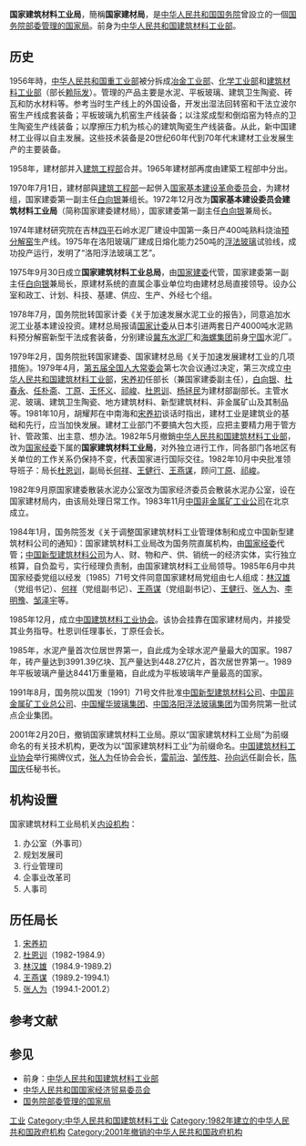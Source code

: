 {{unreferenced|time=2014-03-20T00:47:48+00:00}}
{{Infobox PRCG
|机构名称=国家建筑材料工业局
|标志1=National Emblem of the People's Republic of China.svg
|上级机构=[[中华人民共和国国家经济贸易委员会|中华人民共和国国家经济贸易委员会]]
|机构类型=[[国务院部委管理的国家局|国务院部委管理的国家局]]
|行政级别=副部级
|地址1=[[北京市|北京市]][[海淀区|海淀区]][[三里河路|三里河路]]11号<ref>{{cite journal|title=附录三 机械工业管理机构及领导人员|journal=中国机械工业年鉴|year=1997|pages=附-21|publisher=[[机械工业出版社|机械工业出版社]]|isbn=7-111-05780-5}}</ref>
|image1 = 11 Sanlihe Rd (20210416182058).jpg
|caption1 = 三里河路11号院目前挂有国务院国资委建材机关服务局、[[中国建筑材料联合会|中国建筑材料联合会]]的牌匾
|沿革链接=中华人民共和国国务院机构时间线
|时期1=1949-1954
|机构1=[[中央人民政府重工业部|中央人民政府重工业部]]
|时期2=1954-1956
|机构2=[[中华人民共和国重工业部|中华人民共和国重工业部]]
|时期3=1956-1958
|机构3=[[中华人民共和国建筑材料工业部|中华人民共和国建筑材料工业部]]
|时期4=1958-1970
|机构4=[[中华人民共和国建筑工程部|中华人民共和国建筑工程部]]
|时期5=1970-1979
|机构5=[[中华人民共和国国家基本建设委员会|中华人民共和国国家基本建设委员会]]
|时期6=1979-1982
|机构6=[[中华人民共和国建筑材料工业部|中华人民共和国建筑材料工业部]]
|时期7=1982-2001
|机构7='''国家建筑材料工业局'''
|a=[[中华人民共和国建筑工程部|中华人民共和国建筑工程部]]
|b=[[中华人民共和国城市建设部|中华人民共和国城市建设部]]
}}

'''国家建筑材料工业局'''，簡稱'''国家建材局'''，是[[中华人民共和国国务院|中华人民共和国国务院]]曾設立的一個[[国务院部委管理的国家局|国务院部委管理的国家局]]。前身为[[中华人民共和国建筑材料工业部|中华人民共和国建筑材料工业部]]。

==历史==
1956年時，[[中华人民共和国重工业部|中华人民共和国重工业部]]被分拆成[[中华人民共和国冶金工业部|冶金工业部]]、[[中华人民共和国化学工业部|化学工业部]]和[[建筑材料工业部|建筑材料工业部]]（部长[[赖际发|赖际发]]）。管理的产品主要是水泥、平板玻璃、建筑卫生陶瓷、砖瓦和防水材料等。参考当时生产线上的外国设备，开发出湿法回转窑和干法立波尔窑生产线成套装备；平板玻璃九机窑生产线装备；以注浆成型和倒焰窑为特点的卫生陶瓷生产线装备；以摩擦压力机为核心的建筑陶瓷生产线装备。从此，新中国建材工业得以自主发展。这些技术装备是20世纪60年代到70年代末建材工业发展生产的主要装备。

1958年，建材部并入[[中华人民共和国建筑工程部|建筑工程部]]合并。1965年建材部再度由建築工程部中分出。

1970年7月1日，建材部與[[中华人民共和国建筑工程部|建筑工程部]]一起併入[[中华人民共和国国家基本建设委员会|国家基本建设革命委员会]]，为建材组，国家建委第一副主任[[白向银|白向银]]兼组长。1972年12月改为'''国家基本建设委员会建筑材料工业局'''（简称国家建委建材局），国家建委第一副主任[[白向银|白向银]]兼局长。

1974年建材研究院在吉林[[四平|四平]]石岭水泥厂建设中国第一条日产400吨熟料烧油[[预分解窑|预分解窑]]生产线。1975年在洛阳玻璃厂建成日熔化能力250吨的[[浮法玻璃|浮法玻璃]]试验线，成功投产运行，发明了“洛阳浮法玻璃工艺”。

1975年9月30日成立'''国家建筑材料工业总局'''，由[[国家建委|国家建委]]代管，国家建委第一副主任[[白向银|白向银]]兼局长，原建材系统的直属企事业单位均由建材总局直接领导。设办公室和政工、计划、科技、基建、供应、生产、外经七个组。

1978年7月，国务院批转国家计委《关于加速发展水泥工业的报告》，同意追加水泥工业基本建设投资。建材总局报请[[国家计委|国家计委]]从日本引进两套日产4000吨水泥熟料预分解窑新型干法成套装备，分别建设[[冀东水泥|冀东水泥厂]]和[[海螺集团|海螺集团]]前身[[宁国|宁国]]水泥厂。

1979年2月，国务院批转国家建委、国家建材总局《关于加速发展建材工业的几项措施》。1979年4月，[[第五届全国人大常委会|第五届全国人大常委会]]第七次会议通过决定，第三次成立[[中华人民共和国建筑材料工业部|中华人民共和国建筑材料工业部]]，[[宋养初|宋养初]]任部长（兼国家建委副主任），[[白向银|白向银]]、[[杜春永|杜春永]]、[[任朴斋|任朴斋]]、[[丁原|丁原]]、[[王怀义|王怀义]]、[[祁峻|祁峻]]、[[杜恩训|杜恩训]]、[[杨拯民|杨拯民]]为建材部副部长。主管水泥、玻璃、建筑卫生陶瓷、地方建筑材料、新型建筑材料、非金属矿山及其制品等。1981年10月，胡耀邦在中南海和[[宋养初|宋养初]]谈话时指出，建材工业是建筑业的基础和先行，应当加快发展。建材工业部门不要搞大包大揽，应把主要精力用于管方针、管政策、出主意、想办法。1982年5月撤銷[[中华人民共和国建筑材料工业部|中华人民共和国建筑材料工业部]]，改为[[国家经委|国家经委]]下属的'''国家建筑材料工业局'''，对外独立进行工作，同各部门各地区有关单位的工作关系仍保持不变，代表国家进行国际交往。1982年10月中央批准领导班子：局长[[杜恩训|杜恩训]]，副局长[[何祥|何祥]]、[[王健行|王健行]]、[[王燕谋|王燕谋]]，顾问[[丁原|丁原]]、[[祁峻|祁峻]]。

1982年9月原国家建委散装水泥办公室改为国家经济委员会散装水泥办公室，设在国家建材局内，由该局处理日常工作。1983年11月[[中国非金属矿工业公司|中国非金属矿工业公司]]在北京成立。

1984年1月，国务院签发《关于调整国家建筑材料工业管理体制和成立中国新型建筑材料公司的通知》：国家建筑材料工业局改为国务院直属机构，由[[国家经委|国家经委]]代管；[[中国新型建筑材料公司|中国新型建筑材料公司]]为人、财、物和产、供、销统一的经济实体，实行独立核算，自负盈亏，实行经理负责制，由国家建筑材料工业局领导。1985年6月中共国家经委党组以经发〔1985〕71号文件同意国家建材局党组由七人组成：[[林汉雄|林汉雄]]（党组书记）、[[何祥|何祥]]（党组副书记）、[[王燕谋|王燕谋]]（党组副书记）、[[王健行|王健行]]、[[张人为|张人为]]、[[李明豫|李明豫]]、[[邹泽宇|邹泽宇]]等。

1985年12月，成立[[中国建筑材料工业协会|中国建筑材料工业协会]]。该协会挂靠在国家建材局内，并接受其业务指导。杜恩训任理事长，丁原任会长。

1985年，水泥产量首次位居世界第一，自此成为全球水泥产量最大的国家。1987年，砖产量达到3991.39亿块、瓦产量达到448.27亿片，首次居世界第一。1989年平板玻璃产量达8441万重量箱，自此成为平板玻璃年产量最高的国家。

1991年8月，国务院以国发〔1991〕71号文件批准[[中国新型建筑材料公司|中国新型建筑材料公司]]、[[中国非金属矿工业总公司|中国非金属矿工业总公司]]、[[中国耀华玻璃集团|中国耀华玻璃集团]]、[[中国洛阳浮法玻璃集团|中国洛阳浮法玻璃集团]]为国务院第一批试点企业集团。

2001年2月20日，撤销国家建筑材料工业局。原以“国家建筑材料工业局”为前缀命名的有关技术机构，更改为以“国家建筑材料工业”为前缀命名。[[中国建筑材料工业协会|中国建筑材料工业协会]]举行揭牌仪式，[[张人为|张人为]]任协会会长，[[雷前治|雷前治]]、[[邹传胜|邹传胜]]、[[孙向远|孙向远]]任副会长，[[陈国庆|陈国庆]]任秘书长。

== 机构设置 ==
国家建筑材料工业局机关[[内设机构|内设机构]]：
# 办公室（外事司）
# 规划发展司
# 行业管理司
# 企事业改革司
# 人事司

== 历任局长 ==
# [[宋养初|宋养初]]
# [[杜恩训|杜恩训]]（1982-1984.9）
# [[林汉雄|林汉雄]]（1984.9-1989.2)
# [[王燕谋|王燕谋]]（1989.2-1994.1）
# [[张人为|张人为]]（1994.1-2001.2）

== 参考文献 ==
{{Reflist}}

== 参见 ==
{{Portal box|中华人民共和国}}
* 前身：[[中华人民共和国建筑材料工业部|中华人民共和国建筑材料工业部]]
* [[中华人民共和国国家经济贸易委员会|中华人民共和国国家经济贸易委员会]]
* [[国务院部委管理的国家局|国务院部委管理的国家局]]

[[Category:已撤销的国务院部委管理的国家局|工业]]
[[Category:中华人民共和国建筑材料工业|Category:中华人民共和国建筑材料工业]]
[[Category:1982年建立的中华人民共和国政府机构|Category:1982年建立的中华人民共和国政府机构]]
[[Category:2001年撤销的中华人民共和国政府机构|Category:2001年撤销的中华人民共和国政府机构]]